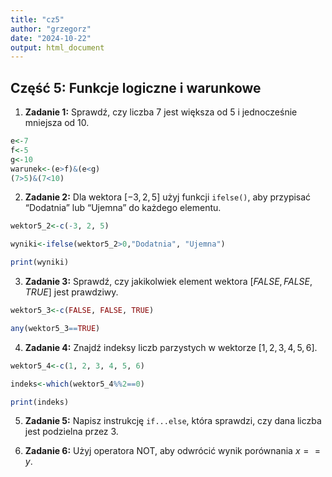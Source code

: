 ---
title: "cz5"
author: "grzegorz"
date: "2024-10-22"
output: html_document
---

## Część 5: Funkcje logiczne i warunkowe

1.  **Zadanie 1:** Sprawdź, czy liczba 7 jest większa od 5 i jednocześnie mniejsza od 10.
```{r}
e<-7
f<-5
g<-10
warunek<-(e>f)&(e<g)
(7>5)&(7<10)
```


2.  **Zadanie 2:** Dla wektora $[-3, 2, 5]$ użyj funkcji `ifelse()`, aby przypisać "Dodatnia" lub "Ujemna" do każdego elementu.
```{r}
wektor5_2<-c(-3, 2, 5)
```
```{r}
wyniki<-ifelse(wektor5_2>0,"Dodatnia", "Ujemna")
```
```{r}
print(wyniki)
```


3.  **Zadanie 3:** Sprawdź, czy jakikolwiek element wektora $[FALSE, FALSE, TRUE]$ jest prawdziwy.
```{r}
wektor5_3<-c(FALSE, FALSE, TRUE)
```
```{r}
any(wektor5_3==TRUE)
```


4.  **Zadanie 4:** Znajdź indeksy liczb parzystych w wektorze $[1, 2, 3, 4, 5, 6]$.
```{r}
wektor5_4<-c(1, 2, 3, 4, 5, 6)
```

```{r}
indeks<-which(wektor5_4%%2==0)
```
```{r}
print(indeks)
```


5.  **Zadanie 5:** Napisz instrukcję `if...else`, która sprawdzi, czy dana liczba jest podzielna przez 3.

6.  **Zadanie 6:** Użyj operatora NOT, aby odwrócić wynik porównania $x == y$.